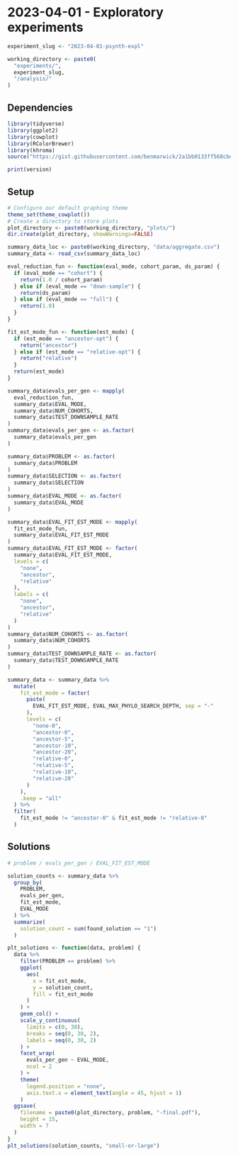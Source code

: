 # 2023-04-01 - Exploratory experiments


```r
experiment_slug <- "2023-04-01-psynth-expl"

working_directory <- paste0(
  "experiments/",
  experiment_slug,
  "/analysis/"
)
```

## Dependencies

```r
library(tidyverse)
library(ggplot2)
library(cowplot)
library(RColorBrewer)
library(khroma)
source("https://gist.githubusercontent.com/benmarwick/2a1bb0133ff568cbe28d/raw/fb53bd97121f7f9ce947837ef1a4c65a73bffb3f/geom_flat_violin.R")
```

```r
print(version)
```

## Setup

```r
# Configure our default graphing theme
theme_set(theme_cowplot())
# Create a directory to store plots
plot_directory <- paste0(working_directory, "plots/")
dir.create(plot_directory, showWarnings=FALSE)
```

```r
summary_data_loc <- paste0(working_directory, "data/aggregate.csv")
summary_data <- read_csv(summary_data_loc)

eval_reduction_fun <- function(eval_mode, cohort_param, ds_param) {
  if (eval_mode == "cohort") {
    return(1.0 / cohort_param)
  } else if (eval_mode == "down-sample") {
    return(ds_param)
  } else if (eval_mode == "full") {
    return(1.0)
  }
}

fit_est_mode_fun <- function(est_mode) {
  if (est_mode == "ancestor-opt") {
    return("ancestor")
  } else if (est_mode == "relative-opt") {
    return("relative")
  }
  return(est_mode)
}

summary_data$evals_per_gen <- mapply(
  eval_reduction_fun,
  summary_data$EVAL_MODE,
  summary_data$NUM_COHORTS,
  summary_data$TEST_DOWNSAMPLE_RATE
)
summary_data$evals_per_gen <- as.factor(
  summary_data$evals_per_gen
)

summary_data$PROBLEM <- as.factor(
  summary_data$PROBLEM
)
summary_data$SELECTION <- as.factor(
  summary_data$SELECTION
)
summary_data$EVAL_MODE <- as.factor(
  summary_data$EVAL_MODE
)

summary_data$EVAL_FIT_EST_MODE <- mapply(
  fit_est_mode_fun,
  summary_data$EVAL_FIT_EST_MODE
)
summary_data$EVAL_FIT_EST_MODE <- factor(
  summary_data$EVAL_FIT_EST_MODE,
  levels = c(
    "none",
    "ancestor",
    "relative"
  ),
  labels = c(
    "none",
    "ancestor",
    "relative"
  )
)
summary_data$NUM_COHORTS <- as.factor(
  summary_data$NUM_COHORTS
)
summary_data$TEST_DOWNSAMPLE_RATE <- as.factor(
  summary_data$TEST_DOWNSAMPLE_RATE
)

summary_data <- summary_data %>%
  mutate(
    fit_est_mode = factor(
      paste(
        EVAL_FIT_EST_MODE, EVAL_MAX_PHYLO_SEARCH_DEPTH, sep = "-"
      ),
      levels = c(
        "none-0",
        "ancestor-0",
        "ancestor-5",
        "ancestor-10",
        "ancestor-20",
        "relative-0",
        "relative-5",
        "relative-10",
        "relative-20"
      )
    ),
    .keep = "all"
  ) %>%
  filter(
    fit_est_mode != "ancestor-0" & fit_est_mode != "relative-0"
  )
```

## Solutions

```r
# problem / evals_per_gen / EVAL_FIT_EST_MODE

solution_counts <- summary_data %>%
  group_by(
    PROBLEM,
    evals_per_gen,
    fit_est_mode,
    EVAL_MODE
  ) %>%
  summarize(
    solution_count = sum(found_solution == "1")
  )

plt_solutions <- function(data, problem) {
  data %>%
    filter(PROBLEM == problem) %>%
    ggplot(
      aes(
        x = fit_est_mode,
        y = solution_count,
        fill = fit_est_mode
      )
    ) +
    geom_col() +
    scale_y_continuous(
      limits = c(0, 30),
      breaks = seq(0, 30, 2),
      labels = seq(0, 30, 2)
    ) +
    facet_wrap(
      evals_per_gen ~ EVAL_MODE,
      ncol = 2
    ) +
    theme(
      legend.position = "none",
      axis.text.x = element_text(angle = 45, hjust = 1)
    )
  ggsave(
    filename = paste0(plot_directory, problem, "-final.pdf"),
    height = 15,
    width = 7
  )
}
plt_solutions(solution_counts, "small-or-large")
```

